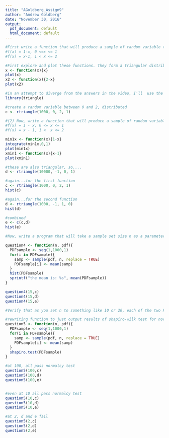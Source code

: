 ---
title: "AGoldberg_Assign9"
author: "Andrew Goldberg"
date: "November 30, 2016"
output:
  pdf_document: default
  html_document: default
---

```{r problem 1}
#First write a function that will produce a sample of random variable that is distributed as follows:
#f(x) = 1-x, 0 <=x <= 1
#f(x) = x-1, 1 < x <= 2

#First explore and plot these functions. They form a triangular distribution, starting from 0 to 2, with 1 as the mode
x <- function(x){x}
plot(x)
x2 <- function(x){2-x}
plot(x2)

#in an attempt to diverge from the answers in the video, I'll  use the triangle package
library(triangle)

#create a random variable between 0 and 2, distributed 
c <- rtriangle(1000, 0, 2, 1)

#(2) Now, write a function that will produce a sample of random variable that is distributed as follows:
#f(x) = 1 - x, 0 <= x <= 1
#f(x) = x - 1, 1 <  x <= 2

min1x <- function(x){1-x}
integrate(min1x,0,1)
plot(min1x)
xmin1 <- function(x){x-1}
plot(xmin1)

#these are also triangular, so....
d <- rtriangle(10000, -1, 0, 1)
```

```{r q3}
#again...for the first function
c <- rtriangle(1000, 0, 2, 1)
hist(c)

#again...for the second function
d <- rtriangle(1000, -1, 1, 0)
hist(d)

#combined
e <- c(c,d)
hist(e)
```

```{r q4}
#Now, write a program that will take a sample set size n as a parameter and the PDF as the second parameter, and perform 1000 iterations where it samples from the PDF, each time taking n samples and computes the mean of these n samples. It then plots a histogram of these 1000 means that it computes.

question4 <- function(n, pdf){
  PDFsample <- seq(1,1000,1)
  for(i in PDFsample){
    samp <- sample(pdf, n, replace = TRUE)
    PDFsample[i] <- mean(samp)
  }
  hist(PDFsample)
  sprintf("the mean is: %s", mean(PDFsample))
}

question4(15,c)
question4(15,d)
question4(15,e)
```

```{r}
#Verify that as you set n to something like 10 or 20, each of the two PDFs produce normally distributed mean of samples, empirically verifying the Central Limit Theorem. Please play around with various values of n and you'll see that even for reasonably small sample sizes such as 10, Central Limit Theorem holds.

#rewriting function to just output results of shapiro-wilk test for normality:
question5 <- function(n, pdf){
  PDFsample <- seq(1,1000,1)
  for(i in PDFsample){
    samp <- sample(pdf, n, replace = TRUE)
    PDFsample[i] <- mean(samp)
  }
  shapiro.test(PDFsample)
}

#at 100, all pass normalcy test
question5(100,c)
question5(100,d)
question5(100,e)


#even at 10 all pass normalcy test
question5(10,c)
question5(10,d)
question5(10,e)

#at 2, d and e fail
question5(2,c)
question5(2,d)
question5(2,e)
```

